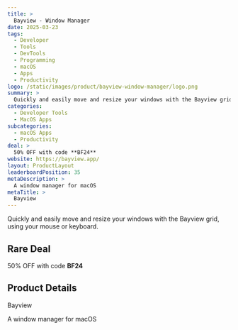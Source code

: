 ```yaml
---
title: >
  Bayview - Window Manager
date: 2025-03-23
tags:
  - Developer
  - Tools
  - DevTools
  - Programming
  - macOS
  - Apps
  - Productivity
logo: /static/images/product/bayview-window-manager/logo.png
summary: >
  Quickly and easily move and resize your windows with the Bayview grid, using your mouse or keyboard.
categories:
  - Developer Tools
  - MacOS Apps
subcategories:
  - macOS Apps
  - Productivity
deal: >
  50% OFF with code **BF24**
website: https://bayview.app/
layout: ProductLayout
leaderboardPosition: 35
metaDescription: >
  A window manager for macOS
metaTitle: >
  Bayview
---
```

Quickly and easily move and resize your windows with the Bayview grid, using your mouse or keyboard.

## Rare Deal

50% OFF with code **BF24**

## Product Details

Bayview

A window manager for macOS
